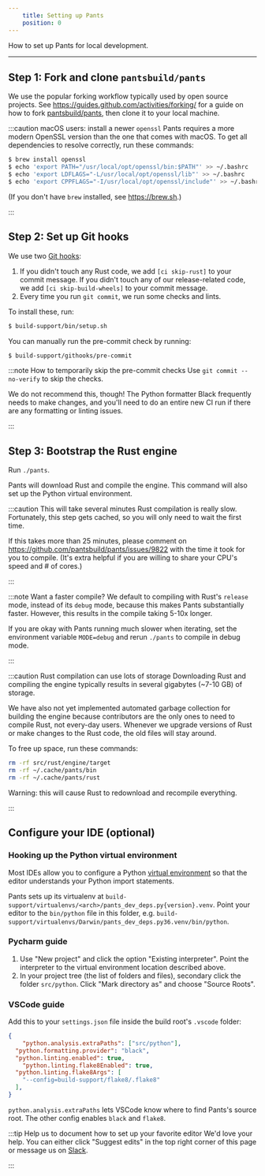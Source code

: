 ```yaml
---
    title: Setting up Pants
    position: 0
---
```


How to set up Pants for local development.

---

## Step 1: Fork and clone `pantsbuild/pants`
We use the popular forking workflow typically used by open source projects. See https://guides.github.com/activities/forking/ for a guide on how to fork [pantsbuild/pants](https://github.com/pantsbuild/pants), then clone it to your local machine.

:::caution macOS users: install a newer `openssl`
Pants requires a more modern OpenSSL version than the one that comes with macOS. To get all dependencies to resolve correctly, run these commands:

```bash
$ brew install openssl
$ echo 'export PATH="/usr/local/opt/openssl/bin:$PATH"' >> ~/.bashrc
$ echo 'export LDFLAGS="-L/usr/local/opt/openssl/lib"' >> ~/.bashrc
$ echo 'export CPPFLAGS="-I/usr/local/opt/openssl/include"' >> ~/.bashrc
```

(If you don't have `brew` installed, see https://brew.sh.)

:::


## Step 2: Set up Git hooks
We use two [Git hooks](https://git-scm.com/book/en/v2/Customizing-Git-Git-Hooks):

1. If you didn't touch any Rust code, we add `[ci skip-rust]` to your commit message. If you didn't touch any of our release-related code, we add `[ci skip-build-wheels]` to your commit message.
2. Every time you run `git commit`, we run some checks and lints.

To install these, run:

```bash
$ build-support/bin/setup.sh
```

You can manually run the pre-commit check by running:

```bash
$ build-support/githooks/pre-commit
```

:::note How to temporarily skip the pre-commit checks
Use `git commit --no-verify` to skip the checks. 

We do not recommend this, though! The Python formatter Black frequently needs to make changes, and you'll need to do an entire new CI run if there are any formatting or linting issues.

:::


## Step 3: Bootstrap the Rust engine
Run `./pants`. 

Pants will download Rust and compile the engine. This command will also set up the Python virtual environment.

:::caution This will take several minutes
Rust compilation is really slow. Fortunately, this step gets cached, so you will only need to wait the first time.

If this takes more than 25 minutes, please comment on https://github.com/pantsbuild/pants/issues/9822 with the time it took for you to compile. (It's extra helpful if you are willing to share your CPU's speed and # of cores.)

:::



:::note Want a faster compile?
We default to compiling with Rust's `release` mode, instead of its `debug` mode, because this makes Pants substantially faster.  However, this results in the compile taking 5-10x longer.

If you are okay with Pants running much slower when iterating, set the environment variable `MODE=debug` and rerun `./pants` to compile in debug mode.

:::



:::caution Rust compilation can use lots of storage
Downloading Rust and compiling the engine typically results in several gigabytes (~7-10 GB) of storage.

We have also not yet implemented automated garbage collection for building the engine because contributors are the only ones to need to compile Rust, not every-day users. Whenever we upgrade versions of Rust or make changes to the Rust code, the old files will stay around. 

To free up space, run these commands:

```bash
rm -rf src/rust/engine/target
rm -rf ~/.cache/pants/bin
rm -rf ~/.cache/pants/rust
```

Warning: this will cause Rust to redownload and recompile everything.

:::


## Configure your IDE (optional)
### Hooking up the Python virtual environment

Most IDEs allow you to configure a Python [virtual environment](https://docs.python.org/3/tutorial/venv.html) so that the editor understands your Python import statements. 

Pants sets up its virtualenv at `build-support/virtualenvs/<arch>/pants_dev_deps.py{version}.venv`. Point your editor to the `bin/python` file in this folder, e.g. `build-support/virtualenvs/Darwin/pants_dev_deps.py36.venv/bin/python`.

### Pycharm guide

1. Use "New project" and click the option "Existing interpreter". Point the interpreter to the virtual environment location described above.
2. In your project tree (the list of folders and files), secondary click the folder `src/python`. Click "Mark directory as" and choose "Source Roots". 

### VSCode guide

Add this to your `settings.json` file inside the build root's `.vscode` folder:
```json title="settings.json"
{
	"python.analysis.extraPaths": ["src/python"],
  "python.formatting.provider": "black",
  "python.linting.enabled": true,  
	"python.linting.flake8Enabled": true,
  "python.linting.flake8Args": [
  	"--config=build-support/flake8/.flake8"
  ],
}
```

`python.analysis.extraPaths` lets VSCode know where to find Pants's source root. The other config enables `black` and `flake8`.

:::tip Help us to document how to set up your favorite editor
We'd love your help. You can either click "Suggest edits" in the top right corner of this page or message us on [Slack](doc:community).

:::